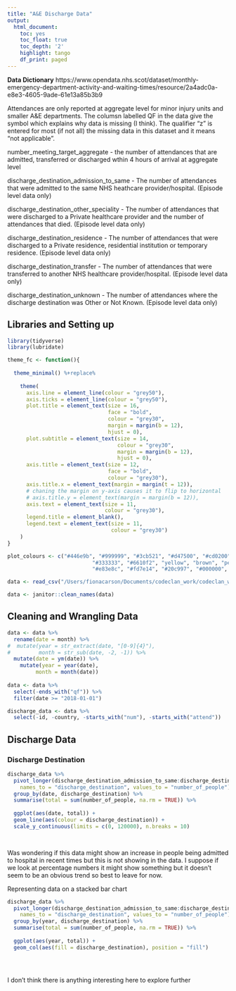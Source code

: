 ```yaml
---
title: "A&E Discharge Data"
output:
  html_document:
    toc: yes
    toc_float: true
    toc_depth: '2'
    highlight: tango
    df_print: paged
---
```



**Data Dictionary**
https://www.opendata.nhs.scot/dataset/monthly-emergency-department-activity-and-waiting-times/resource/2a4adc0a-e8e3-4605-9ade-61e13a85b3b9

Attendances are only reported at aggregate level for minor injury units and smaller A&E departments. 
The columsn labelled QF in the data give the symbol which explains why data is missing (I think). The qualifier "z" is entered for most (if not all) the missing data in this dataset and it means "not applicable".

number_meeting_target_aggregate - the number of attendances that are admitted, transferred or discharged wthin 4 hours of arrival at aggregate level

discharge_destination_admission_to_same - The number of attendances that were admitted to the same NHS heathcare provider/hospital. (Episode level data only)

discharge_destination_other_speciality - The number of attendances that were discharged to a Private healthcare provider and the number of attendances that died. (Episode level data only)

discharge_destination_residence - 	The number of attendances that were discharged to a Private residence, residential institution or temporary residence. (Episode level data only)

discharge_destination_transfer - The number of attendances that were transferred to another NHS healthcare provider/hospital. (Episode level data only)

discharge_destination_unknown - The number of attendances where the discharge destination was Other or Not Known. (Episode level data only)

## Libraries and Setting up
```r
library(tidyverse)
library(lubridate)
```

```r
theme_fc <- function(){
  
  theme_minimal() %+replace%   
    
    theme(
      axis.line = element_line(colour = "grey50"),
      axis.ticks = element_line(colour = "grey50"),
      plot.title = element_text(size = 16, 
                                face = "bold", 
                                colour = "grey30",
                                margin = margin(b = 12),
                                hjust = 0),
      plot.subtitle = element_text(size = 14,  
                                   colour = "grey30",
                                   margin = margin(b = 12),
                                   hjust = 0),
      axis.title = element_text(size = 12, 
                                face = "bold", 
                                colour = "grey30"),
      axis.title.x = element_text(margin = margin(t = 12)),
      # chaning the margin on y-axis causes it to flip to horizontal   
      # axis.title.y = element_text(margin = margin(b = 12)),
      axis.text = element_text(size = 11, 
                               colour = "grey30"),
      legend.title = element_blank(),
      legend.text = element_text(size = 11, 
                                 colour = "grey30")
    )
}

plot_colours <- c("#446e9b", "#999999", "#3cb521", "#d47500", "#cd0200", "#3399f3",
                           "#333333", "#6610f2", "yellow", "brown", "peachpuff", "#6f42c1",
                           "#e83e8c", "#fd7e14", "#20c997", "#000000", "grey50", "#eeeeee")
```



```r
data <- read_csv("/Users/fionacarson/Documents/codeclan_work/codeclan_work/week_08/codeclan_group_project/data/Monthly A&E activity and waiting times.csv")

data <- janitor::clean_names(data)
```

## Cleaning and Wrangling Data

```r
data <- data %>% 
  rename(date = month) %>% 
#  mutate(year = str_extract(date, "[0-9]{4}"),
#         month = str_sub(date, -2, -1)) %>% 
  mutate(date = ym(date)) %>% 
    mutate(year = year(date),
         month = month(date)) 
  
data <- data %>%   
  select(-ends_with("qf")) %>% 
  filter(date >= "2018-01-01")

```



```r
discharge_data <- data %>% 
  select(-id, -country, -starts_with("num"), -starts_with("attend"))
```


## Discharge Data

### Discharge Destination
```r
discharge_data %>% 
  pivot_longer(discharge_destination_admission_to_same:discharge_destination_unknown,
    names_to = "discharge_destination", values_to = "number_of_people") %>% 
  group_by(date, discharge_destination) %>% 
  summarise(total = sum(number_of_people, na.rm = TRUE)) %>% 
  
  ggplot(aes(date, total)) +
  geom_line(aes(colour = discharge_destination)) +
  scale_y_continuous(limits = c(0, 120000), n.breaks = 10)
  



```
Was wondering if this data might show an increase in people being admitted to hospital in recent times but this is not showing in the data. I suppose if we look at percentage numbers it might show something but it doesn't seem to be an obvious trend so best to leave for now. 


Representing data on a stacked bar chart

```r
discharge_data %>% 
  pivot_longer(discharge_destination_admission_to_same:discharge_destination_unknown,
    names_to = "discharge_destination", values_to = "number_of_people") %>% 
  group_by(year, discharge_destination) %>% 
  summarise(total = sum(number_of_people, na.rm = TRUE)) %>% 
  
  ggplot(aes(year, total)) + 
  geom_col(aes(fill = discharge_destination), position = "fill")
  




```

I don't think there is anything interesting here to explore further